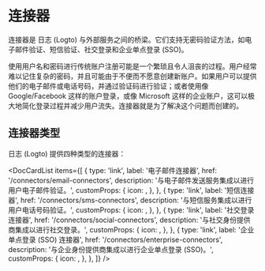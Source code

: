 
# 连接器

连接器是 日志 (Logto) 与外部服务之间的桥梁。它们支持无密码验证方法，如电子邮件验证、短信验证、社交登录和企业单点登录 (SSO)。

使用用户名和密码进行传统账户注册可能是一个繁琐且令人沮丧的过程。用户经常难以记住复杂的密码，并且可能由于不便而不愿意创建新账户。如果用户可以提供他们的电子邮件或电话号码，并通过验证码进行验证；或者使用像 Google/Facebook 这样的账户登录，或像 Microsoft 这样的企业账户，这可以极大地简化登录过程并减少用户流失。连接器就是为了解决这个问题而创建的。

## 连接器类型

日志 (Logto) 提供四种类型的连接器：

<DocCardList
  items={[
    {
      type: 'link',
      label: '电子邮件连接器',
      href: '/connectors/email-connectors',
      description: '与电子邮件发送服务集成以进行用户电子邮件验证。',
      customProps: {
        icon: <Email />,
      },
    },
    {
      type: 'link',
      label: '短信连接器',
      href: '/connectors/sms-connectors',
      description: '与短信服务集成以进行用户电话号码验证。',
      customProps: {
        icon: <Mobile />,
      },
    },
    {
      type: 'link',
      label: '社交登录连接器',
      href: '/connectors/social-connectors',
      description: '与社交身份提供商集成以进行社交登录。',
      customProps: {
        icon: <Social />,
      },
    },
    {
      type: 'link',
      label: '企业单点登录 (SSO) 连接器',
      href: '/connectors/enterprise-connectors',
      description: '与企业身份提供商集成以进行企业单点登录 (SSO)。',
      customProps: {
        icon: <Enterprise />,
      },
    },
  ]}
/>
